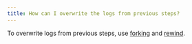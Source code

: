 ```yaml
---
title: How can I overwrite the logs from previous steps?
---
```


To overwrite logs from previous steps, use [forking](/guides/runs/forking/) and [rewind](/guides/runs/rewind/).
